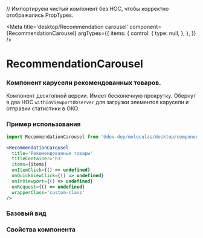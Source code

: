// Импортируем чистый компонент без HOC, чтобы корректно отображались PropTypes.

<Meta
  title='desktop/Recommendation carousel'
  component={RecommendationCarousel}
  argTypes={{
    items: {
      control: {
        type: null,
      },
    },
  }}
/>

# RecommendationCarousel
### Компонент карусели рекомендованных товаров.
Компонент десктопной версии. Имеет бесконечную прокрутку. Обернут в два HOC `withInViewportObserver`
для загрузки элементов карусели и отправки статистики в ОКО.

### Пример использования
```jsx
import RecommendationCarousel from '@dev-dep/moleculas/desktop/components/recommendation-carousel';

<RecommendationCarousel
  title='Рекомендованные товары'
  titleContainer='h3'
  items={items}
  onItemClick={() => undefined}
  onQuickViewClick={() => undefined}
  onInViewport={() => undefined}
  onRequest={() => undefined}
  wrapperClass='custom-class'
/>
```

### Базовый вид

<Canvas>
  <Story story={Primary}/>
</Canvas>

### Свойства компонента
<ArgsTable of={RecommendationCarousel} />

